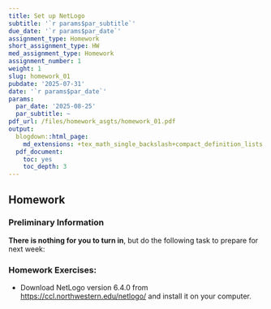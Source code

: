```yaml
---
title: Set up NetLogo
subtitle: '`r params$par_subtitle`'
due_date: '`r params$par_date`'
assignment_type: Homework
short_assignment_type: HW
med_assignment_type: Homework
assignment_number: 1
weight: 1
slug: homework_01
pubdate: '2025-07-31'
date: '`r params$par_date`'
params:
  par_date: '2025-08-25'
  par_subtitle: ~
pdf_url: /files/homework_asgts/homework_01.pdf
output:
  blogdown::html_page:
    md_extensions: +tex_math_single_backslash+compact_definition_lists
  pdf_document:
    toc: yes
    toc_depth: 3
---
```

## Homework

### Preliminary Information

**There is nothing for you to turn in**, but do the following task to prepare for next week:

### Homework Exercises:



* Download NetLogo version 6.4.0 from <https://ccl.northwestern.edu/netlogo/> and install it on your computer.


